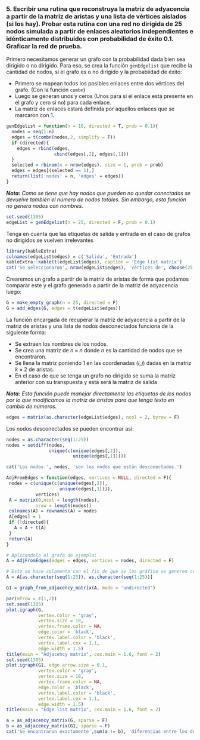 ### **5. Escribir una rutina que reconstruya la matriz de adyacencia a partir de la matriz de aristas y una lista de vértices aislados (si los hay). Probar esta rutina con una red no dirigida de 25 nodos simulada a partir de enlaces aleatorios independientes e idénticamente distribuidos con probabilidad de éxito 0.1. Graficar la red de prueba.**

Primero necesitamos generar un grafo con la probabilidad dada bien sea dirigido o no dirigido. Para eso, se crea la función `genEdgelist` que recibe la cantidad de nodos, si el grafo es o no dirigido y la probabiidad de éxito:

- Primero se mapean todos los posibles enlaces entre dos vértices del grafo. (Con la función `combn`)
- Luego se generan unos y ceros (Unos para si el enlace está presente en el grafo y cero si no) para cada enlace.
- La matriz de enlaces estará definida por aquellos enlaces que se marcaron con 1.

```r
genEdgelist = function(n = 10, directed = T, prob = 0.1){
  nodes = seq(1:n)
  edges = t(combn(nodes,2, simplify = T))
  if (directed){
    edges = rbind(edges,
                  cbind(edges[,2], edges[,1]))
  }
  selected = rbinom(n = nrow(edges), size = 1, prob = prob)
  edges = edges[(selected == 1),]
  return(list('nodes' = n, 'edges' = edges))
}
```

***Nota:** Como se tiene que hay nodos que pueden no quedar conectados se devuelve también el número de nodos totales. Sin embargo, esta función no genera nodos con nombres.*

```r
set.seed(1305)
edgeList = genEdgelist(n = 25, directed = F, prob = 0.1)
```

Tenga en cuenta que las etiquetas de salida y entrada en el caso de grafos no dirigidos se vuelven irrelevantes

```r
library(kableExtra)
colnames(edgeList$edges) = c('Salida', 'Entrada')
kableExtra::kable(t(edgeList$edges), caption = 'Edge list matrix')
cat('Se seleccionaron', nrow(edgeList$edges), 'vértices de', choose(25,2), 'vértices posibles.')
```


Crearemos un grafo a partir de la matriz de aristas de forma que podamos comparar este y el grafo generado a partir de la matriz de adyacencia luego: 

```r
G = make_empty_graph(n = 25, directed = F)
G = add_edges(G, edges = t(edgeList$edges))
```

La función encargada de recuperar la matriz de adyacencia a partir de la matriz de aristas y una lista de nodos desconectados funciona de la siguiente forma: 

- Se extraen los nombres de los nodos.
- Se crea una matriz de $n \times n$ donde $n$ es la cantidad de nodos que se encontraron.
- Se llena la matriz poniendo 1 en las coordenadas $(i, j)$ dadas en la matriz $k \times 2$ de aristas.
- En el caso de que se tenga un grafo no dirigido se suma la matriz anterior con su transpuesta y esta será la matriz de salida

***Nota:** Esta función puede manejar directamente las etiquetas de los nodos por lo que modificamos la matriz de aristas para que tenga texto en cambio de números.*

```r
edges = matrix(as.character(edgeList$edges), ncol = 2, byrow = F)
```

Los nodos desconectados se pueden encontrar así:
```r
nodes = as.character(seq(1:25))
nodes = setdiff(nodes, 
                unique(c(unique(edges[,2]),
                         unique(edges[,1]))))
```

```r
cat('Los nodos:', nodes, 'son los nodos que están desconectados.')
```

```r
AdjFromEdges = function(edges, vertices = NULL, directed = F){
 nodes = c(unique(c(unique(edges[,2]),
                    unique(edges[,1]))),
           vertices) 
 A = matrix(0,ncol = length(nodes), 
           nrow = length(nodes))
 colnames(A) = rownames(A) = nodes
 A[edges] = 1
 if (!directed){
   A = A + t(A)
 }
 return(A)
}

# Aplicandolo al grafo de ejemplo:
A = AdjFromEdges(edges = edges, vertices = nodes, directed = F)
```


```r
# Esto se hace solamente con el fin de que se los gráfico se generen con el mismo layout
A = A[as.character(seq(1:25)), as.character(seq(1:25))]
```

```r
G1 = graph_from_adjacency_matrix(A, mode = 'undirected')
```

```r
par(mfrow = c(1,2))
set.seed(1305)
plot.igraph(G,
            vertex.color = 'gray', 
            vertex.size = 18,
            vertex.frame.color = NA, 
            edge.color = 'black',
            vertex.label.color = 'black', 
            vertex.label.cex = 1.1,
            edge.width = 1.5)
title(main = "Adjacency matrix", cex.main = 1.6, font = 2)
set.seed(1305)
plot.igraph(G1, edge.arrow.size = 0.1,
            vertex.color = 'gray', 
            vertex.size = 18,
            vertex.frame.color = NA, 
            edge.color = 'black',
            vertex.label.color = 'black', 
            vertex.label.cex = 1.1,
            edge.width = 1.5)
title(main = "Edge list matrix", cex.main = 1.6, font = 2)

a = as_adjacency_matrix(G, sparse = F)
b = as_adjacency_matrix(G1, sparse = F)
cat('Se encontraron exactamente',sum(a != b), 'diferencias entre los dos grafos.')
```